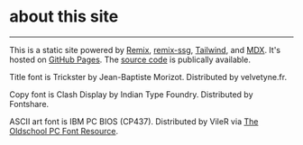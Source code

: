 # about this site

---

This is a static site powered by [Remix](https://remix.run/), [remix-ssg](https://github.com/jacob-ebey/remix-ssg), [Tailwind](https://tailwindcss.com/), and [MDX](https://mdxjs.com/). It's hosted on [GitHub Pages](https://pages.github.com/). The [source code](https://github.com/benwilson34/benz-house) is publically available.

Title font is Trickster by Jean-Baptiste Morizot. Distributed by velvetyne.fr.

Copy font is Clash Display by Indian Type Foundry. Distributed by Fontshare.

ASCII art font is IBM PC BIOS (CP437). Distributed by VileR via [The Oldschool PC Font Resource](https://int10h.org/oldschool-pc-fonts/).

